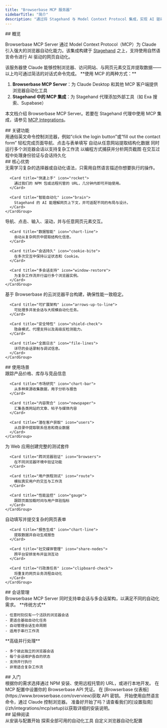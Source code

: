 ```yaml
---
title: "Browserbase MCP 服务器"
sidebarTitle: "简介"
description: "通过将 Stagehand 与 Model Context Protocol 集成，实现 AI 驱动的浏览器自动化"
---
```


<div id="overview">
  ## 概览
</div>

Browserbase MCP Server 通过 Model Context Protocol（MCP）为 Claude 引入强大的浏览器自动化能力。该集成构建于 [Stagehand](https://docs.stagehand.dev/) 之上，支持使用自然语言命令进行 AI 驱动的网页自动化。

<Info>
  该服务器使 Claude 能够控制浏览器、访问网站、与网页元素交互并提取数据——以上均可通过简洁的对话式命令完成。
</Info>

<Note>
  **使用 MCP 的两种方式：**

  1. **Browserbase MCP Server**：为 Claude Desktop 和其他 MCP 客户端提供浏览器自动化工具
  2. **Stagehand 中的 MCP 集成**：为 Stagehand 代理添加外部工具（如 Exa 搜索、Supabase）

  本文档介绍 Browserbase MCP Server。若要在 Stagehand 代理中使用 MCP 集成，请参见 [MCP Integrations](/zh/best-practices/mcp-integrations)。
</Note>

<div id="key-features">
  ## 关键功能
</div>

<CardGroup cols={2}>
  <Card title="自然语言自动化" icon="wand-magic-sparkles">
    用通俗英文命令控制浏览器，例如“click the login button”或“fill out the contact form”
  </Card>

  <Card title="网页交互" icon="browser">
    轻松完成页面导航、点击与表单填写
  </Card>

  <Card title="数据提取" icon="download">
    自动从任意网站提取结构化数据
  </Card>

  <Card title="多会话管理" icon="window-restore">
    同时运行多个浏览器会话以支持复杂工作流
  </Card>

  <Card title="截图捕获" icon="camera">
    以编程方式捕获并分析网页截图
  </Card>

  <Card title="Cookie 管理" icon="cookie-bite">
    在交互过程中处理身份验证与会话持久化
  </Card>
</CardGroup>

<div id="core-benefits">
  ## 核心优势
</div>

<Tabs>
  <Tab title="易用性">
    <CardGroup cols={2}>
      <Card title="直观命令" icon="wand-magic-sparkles">
        无需学习复杂的选择器或自动化语法，只需用自然语言描述你想要执行的操作。
      </Card>

      <Card title="快速上手" icon="rocket">
        通过我们的 NPM 包或远程托管的 URL，几分钟内即可开始使用。
      </Card>

      <Card title="智能自动化" icon="brain">
        Stagehand 的 AI 能理解网页上下文，并可适配不同的布局与设计。
      </Card>
    </CardGroup>
  </Tab>

  <Tab title="强大能力">
    <CardGroup cols={2}>
      <Card title="完整浏览器控制" icon="browser">
        导航、点击、输入、滚动，并与任意网页元素交互。
      </Card>

      <Card title="数据智能" icon="chart-line">
        自动从复杂网页中提取结构化信息。
      </Card>

      <Card title="会话持久" icon="cookie-bite">
        在多次交互中保持认证状态和 Cookie。
      </Card>

      <Card title="多会话支持" icon="window-restore">
        为复杂工作流并行运行多个浏览器实例。
      </Card>
    </CardGroup>
  </Tab>

  <Tab title="企业就绪">
    <CardGroup cols={2}>
      <Card title="可靠的基础设施" icon="server">
        基于 Browserbase 的云浏览器平台构建，确保性能一致稳定。
      </Card>

      <Card title="可扩展架构" icon="arrows-up-to-line">
        可处理多并发会话与大规模自动化任务。
      </Card>

      <Card title="安全特性" icon="shield-check">
        隐身模式、代理支持以及高级反检测能力。
      </Card>

      <Card title="全面日志" icon="file-lines">
        详尽的会话录制与调试信息。
      </Card>
    </CardGroup>
  </Tab>
</Tabs>

<div id="use-cases">
  ## 使用场景
</div>

<Tabs>
  <Tab title="网页抓取与数据采集">
    <CardGroup cols={2}>
      <Card title="电商监测" icon="store">
        跟踪产品价格、库存与竞品信息
      </Card>

      <Card title="市场研究" icon="chart-bar">
        从多种来源收集数据，用于分析与报告
      </Card>

      <Card title="内容聚合" icon="newspaper">
        汇集各类网站的文章、帖子与媒体内容
      </Card>

      <Card title="潜在客户获取" icon="users">
        从目录中提取联系信息和商业数据
      </Card>
    </CardGroup>
  </Tab>

  <Tab title="测试">
    <CardGroup cols={2}>
      <Card title="自动化测试" icon="flask">
        为 Web 应用创建完整的测试套件
      </Card>

      <Card title="跨浏览器验证" icon="browsers">
        在不同浏览器环境中验证功能
      </Card>

      <Card title="用户旅程测试" icon="route">
        模拟真实用户的交互与工作流
      </Card>

      <Card title="性能监控" icon="gauge">
        跟踪页面加载时间与用户体验指标
      </Card>
    </CardGroup>
  </Tab>

  <Tab title="工作流自动化">
    <CardGroup cols={2}>
      <Card title="表单自动化" icon="file-contract">
        自动填写并提交复杂的网页表单
      </Card>

      <Card title="报告生成" icon="chart-line">
        提取数据并自动生成报告
      </Card>

      <Card title="社交媒体管理" icon="share-nodes">
        跨平台安排发布并监测互动
      </Card>

      <Card title="行政类任务" icon="clipboard-check">
        将重复的网页业务流程自动化
      </Card>
    </CardGroup>
  </Tab>
</Tabs>

<div id="session-management">
  ## 会话管理
</div>

<Info>
  Browserbase MCP Server 同时支持单会话与多会话架构，以满足不同的自动化需求。
</Info>

<Tabs>
  <Tab title="Single Session Mode">
    **传统方式**

    - 任意时刻仅有一个活跃的浏览器会话
    - 更适合基础自动化任务
    - 自动管理会话生命周期
    - 适用于串行工作流
  </Tab>

  <Tab title="Multi-Session Mode">
    **高级并行处理**

    - 多个彼此独立的浏览器会话
    - 每个会话维护各自的状态
    - 支持并行执行
    - 非常适合复杂工作流
  </Tab>
</Tabs>

<div id="getting-started">
  ## 入门
</div>

<Steps>
  <Step title="安装 MCP Server">
    根据你的需求选择通过 NPM 安装、使用远程托管的 URL，或进行本地开发。
  </Step>

  <Step title="配置身份验证">
    在 MCP 配置中设置你的 Browserbase API 凭证。
    在 [Browserbase 仪表板](https://www.browserbase.com/overview)获取 API 密钥。
  </Step>

  <Step title="开始自动化">
    开始使用自然语言命令，通过 Claude 控制浏览器。
  </Step>
</Steps>

<Tip>
  准备好开始了吗？请查看我们的[设置指南](/zh/integrations/mcp/setup)以获取详细的安装说明。
</Tip>

<div id="further-reading">
  ## 延伸阅读
</div>

<CardGroup cols={3}>
  <Card title="设置指南" icon="rocket" href="/zh/integrations/mcp/setup">
    从安装与配置开始
  </Card>

  <Card title="可用工具" icon="wrench" href="/zh/integrations/mcp/tools">
    探索全部可用的自动化工具
  </Card>

  <Card title="配置选项" icon="gear" href="/zh/integrations/mcp/configuration">
    自定义浏览器自动化配置
  </Card>
</CardGroup>